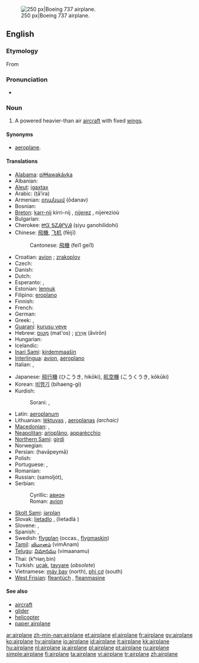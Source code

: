 [[Image:Ryanair.arp.750pix.jpg|thumb|right|250 px|Boeing 737 airplane.]]
==English==

===Etymology===
From {{term|aeroplane||lang=en}}

===Pronunciation===
* {{audio|en-us-airplane.ogg|Audio (US)}}

===Noun===
{{en-noun}}

# {{US}} A powered heavier-than air [[aircraft]] with fixed [[wing]]s.

====Synonyms====
* [[aeroplane]].

====Translations====
{{trans-top|powered aircraft}}
* [[Alabama]]: [[piɬɬawakáyka]]
* Albanian: {{t+|sq|aeroplan|xs=Albanian}}
* [[Aleut]]: [[igaxtax]]
* Arabic: {{Arab|[[طائرة]]}} (ṭā’ira) {{f}}
* Armenian: [[օդանավ]] (ōdanav)
* Bosnian: {{t-|bs|avion|m}}
* [[Breton]]: [[karr-nij]] {{m}} kirri-nij {{p}}, [[nijerez]] {{f}}, nijerezioù {{p}}
* Bulgarian: {{t+|bg|самолет|m|tr=samolet|sc=Cyrl}}
* Cherokee: [[ᏥᏳ ᎦᏃᎯᎵᏙᎯ]] (ṣiyu ganohilidohi)
* Chinese: [[飛機]], [[飞机]] (fēijī)
*: Cantonese: [[飛機]] (fei1 gei1)
* Croatian: [[avion]] {{m}}; [[zrakoplov]] {{m}}
* Czech: {{t+|cs|letadlo|n}}
* Danish: {{t+|da|flyvemaskine}}
* Dutch: {{t+|nl|vliegtuig|n}}
* Esperanto: {{t-|eo|aviadilo|xs=Esperanto}}, {{t-|eo|flugmaŝino|xs=Esperanto}}
* Estonian: [[lennuk]]
* Filipino: [[eroplano]]
* Finnish: {{t+|fi|lentokone}}
* French: {{t+|fr|avion|m}}
* German: {{t+|de|Flugzeug|n}}
* Greek: {{t+|el|αεροπλάνο|n|tr=aeropláno|sc=Grek}}, {{t+|el|αεροσκάφος|n|tr=aeroskáfos|sc=Grek}}
* [[Guaraní]]: [[kurusu veve]]
* Hebrew: [[מטוס|מָטוֹס]] (mat'os) {{m}}; [[אוירון|אֲוִירוֹן]] (ăvirōn) {{m}}
* Hungarian: {{t+|hu|repülőgép}}
* Icelandic: {{t+|is|flugvél|f}}
* [[Inari Sami]]: [[kirdemmaašin]]
* [[Interlingua]]: [[avion]], [[aeroplano]]
* Italian: {{t+|it|aereo|m}}, {{t+|it|aeroplano|m}}
{{trans-mid}}
* Japanese: [[飛行機]] (ひこうき, hikōki), [[航空機]] (こうくうき, kōkūki)
* Korean: [[비행기]] (bihaeng-gi)
* Kurdish:
*: Sorani: {{t|ku|فڕۆکه|tr=fRoka|sc=ku-Arab}}, {{t|ku|ته‌یاره‌|tr=tayAra|sc=ku-Arab}}
* Latin: [[aeroplanum]]
* Lithuanian: [[lėktuvas]] {{m}}, [[aeroplanas]] {{m}} ''(archaic)''
* [[Macedonian]]: {{t|mk|авион|m|tr=avión|sc=Cyrl}},  {{t|mk|аероплан|m|tr=aeroplán|sc=Cyrl}}
* [[Neapolitan]]: [[arioplàno]], [[apparècchio]]
* [[Northern Sami]]: [[girdi]]
* Norwegian: {{t+|no|fly|n}}
* Persian: {{fa-Arab|[[هواپيما|هَواپَيما]]}} (havāpeymā)
* Polish: {{t+|pl|samolot|m}}
* Portuguese: {{t+|pt|avião|m}}, {{t+|pt|aeroplano|m}}
* Romanian: {{t-|ro|avion|n}}
* Russian: {{t+|ru|самолёт|m|sc=Cyrl}} (samoljót), {{t+|ru|аэроплан|m|tr=aeroplán|sc=Cyrl}}
* Serbian:
*: Cyrillic: [[авион]] {{m}}
*: Roman: [[avion]] {{m}}
* [[Skolt Sami]]: [[jarplan]]
* Slovak: [[lietadlo]] {{n}}, (lietadlá {{p}})
* Slovene: {{t+|sl|letalo|n}}, {{t-|sl|avion|m}}
* Spanish: {{t+|es|avión|m}}, {{t+|es|aeroplano|m}}
* Swedish: [[flygplan]] (occas., [[flygmaskin]])
* [[Tamil]]: [[விமானம்]] (vimAnam)
* [[Telugu]]: [[విమానము]] (vimaanamu)
* Thai: {{Thai|[[เครื่องบิน]]}} (kʰrɨaŋ.bin)
* Turkish: [[uçak]], [[tayyare]] (''obsolete'')
* Vietnamese: [[máy bay]] (north), [[phi cơ]] (south)
* [[West Frisian]]: [[fleantúch]] {{n}}, [[fleanmasine]]
{{trans-bottom}}

====See also====
* [[aircraft]]
* [[glider]]
* [[helicopter]]
* [[paper airplane]]

[[ar:airplane]]
[[zh-min-nan:airplane]]
[[et:airplane]]
[[el:airplane]]
[[fr:airplane]]
[[gv:airplane]]
[[ko:airplane]]
[[hy:airplane]]
[[io:airplane]]
[[id:airplane]]
[[it:airplane]]
[[kk:airplane]]
[[hu:airplane]]
[[nl:airplane]]
[[ja:airplane]]
[[pl:airplane]]
[[pt:airplane]]
[[ru:airplane]]
[[simple:airplane]]
[[fi:airplane]]
[[ta:airplane]]
[[vi:airplane]]
[[tr:airplane]]
[[zh:airplane]]